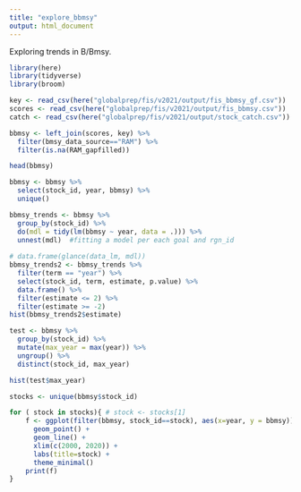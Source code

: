 ```yaml
---
title: "explore_bbmsy"
output: html_document
---
```


Exploring trends in B/Bmsy.

```r
library(here)
library(tidyverse)
library(broom)
```

```r
key <- read_csv(here("globalprep/fis/v2021/output/fis_bbmsy_gf.csv"))
scores <- read_csv(here("globalprep/fis/v2021/output/fis_bbmsy.csv"))
catch <- read_csv(here("globalprep/fis/v2021/output/stock_catch.csv")) 

bbmsy <- left_join(scores, key) %>%
  filter(bmsy_data_source=="RAM") %>%
  filter(is.na(RAM_gapfilled))

head(bbmsy)

bbmsy <- bbmsy %>%
  select(stock_id, year, bbmsy) %>%
  unique() 

bbmsy_trends <- bbmsy %>%
  group_by(stock_id) %>%
  do(mdl = tidy(lm(bbmsy ~ year, data = .))) %>%
  unnest(mdl)  #fitting a model per each goal and rgn_id
  
# data.frame(glance(data_lm, mdl))
bbmsy_trends2 <- bbmsy_trends %>%
  filter(term == "year") %>%
  select(stock_id, term, estimate, p.value) %>%
  data.frame() %>%
  filter(estimate <= 2) %>%
  filter(estimate >= -2)
hist(bbmsy_trends2$estimate)

test <- bbmsy %>%
  group_by(stock_id) %>%
  mutate(max_year = max(year)) %>%
  ungroup() %>%
  distinct(stock_id, max_year)

hist(test$max_year)

```


```r
stocks <- unique(bbmsy$stock_id)

for ( stock in stocks){ # stock <- stocks[1]
    f <- ggplot(filter(bbmsy, stock_id==stock), aes(x=year, y = bbmsy)) +
      geom_point() +
      geom_line() +
      xlim(c(2000, 2020)) +
      labs(title=stock) +
      theme_minimal() 
    print(f)
}

```